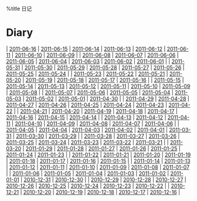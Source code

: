 %title 日记
= Diary =
| [[2011-06-16]] | [[2011-06-15]] | [[2011-06-14]] | [[2011-06-13]] | [[2011-06-12]] | [[2011-06-11]] | [[2011-06-10]] | [[2011-06-09]] |
| [[2011-06-08]] | [[2011-06-07]] | [[2011-06-06]] | [[2011-06-05]] | [[2011-06-04]] | [[2011-06-03]] | [[2011-06-02]] | [[2011-06-01]] |
| [[2011-05-31]] | [[2011-05-30]] | [[2011-05-29]] | [[2011-05-28]] | [[2011-05-27]] | [[2011-05-26]] | [[2011-05-25]] | [[2011-05-24]] |
| [[2011-05-23]] | [[2011-05-22]] | [[2011-05-21]] | [[2011-05-20]] | [[2011-05-19]] | [[2011-05-18]] | [[2011-05-17]] | [[2011-05-16]] |
| [[2011-05-15]] | [[2011-05-14]] | [[2011-05-13]] | [[2011-05-12]] | [[2011-05-11]] | [[2011-05-10]] | [[2011-05-09]] | [[2011-05-08]] |
| [[2011-05-07]] | [[2011-05-06]] | [[2011-05-05]] | [[2011-05-04]] | [[2011-05-03]] | [[2011-05-02]] | [[2011-05-01]] | [[2011-04-30]] |
| [[2011-04-29]] | [[2011-04-28]] | [[2011-04-27]] | [[2011-04-26]] | [[2011-04-25]] | [[2011-04-24]] | [[2011-04-23]] | [[2011-04-22]] |
| [[2011-04-21]] | [[2011-04-20]] | [[2011-04-19]] | [[2011-04-18]] | [[2011-04-17]] | [[2011-04-16]] | [[2011-04-15]] | [[2011-04-14]] |
| [[2011-04-13]] | [[2011-04-12]] | [[2011-04-11]] | [[2011-04-10]] | [[2011-04-09]] | [[2011-04-08]] | [[2011-04-07]] | [[2011-04-06]] |
| [[2011-04-05]] | [[2011-04-04]] | [[2011-04-03]] | [[2011-04-02]] | [[2011-04-01]] | [[2011-03-31]] | [[2011-03-30]] | [[2011-03-29]] |
| [[2011-03-28]] | [[2011-03-27]] | [[2011-03-26]] | [[2011-03-25]] | [[2011-03-24]] | [[2011-03-23]] | [[2011-03-22]] | [[2011-03-21]] |
| [[2011-03-20]] | [[2011-01-29]] | [[2011-01-28]] | [[2011-01-27]] | [[2011-01-26]] | [[2011-01-25]] | [[2011-01-24]] | [[2011-01-23]] |
| [[2011-01-22]] | [[2011-01-21]] | [[2011-01-20]] | [[2011-01-19]] | [[2011-01-18]] | [[2011-01-17]] | [[2011-01-16]] | [[2011-01-15]] |
| [[2011-01-14]] | [[2011-01-13]] | [[2011-01-12]] | [[2011-01-11]] | [[2011-01-10]] | [[2011-01-09]] | [[2011-01-08]] | [[2011-01-07]] |
| [[2011-01-06]] | [[2011-01-05]] | [[2011-01-04]] | [[2011-01-03]] | [[2011-01-02]] | [[2011-01-01]] | [[2010-12-31]] | [[2010-12-30]] |
| [[2010-12-29]] | [[2010-12-28]] | [[2010-12-27]] | [[2010-12-26]] | [[2010-12-25]] | [[2010-12-24]] | [[2010-12-23]] | [[2010-12-22]] |
| [[2010-12-21]] | [[2010-12-20]] | [[2010-12-19]] | [[2010-12-18]] | [[2010-12-17]] | [[2010-12-16]] |

<!-- Last modified:  2011-06-16 23:45:05 -->
